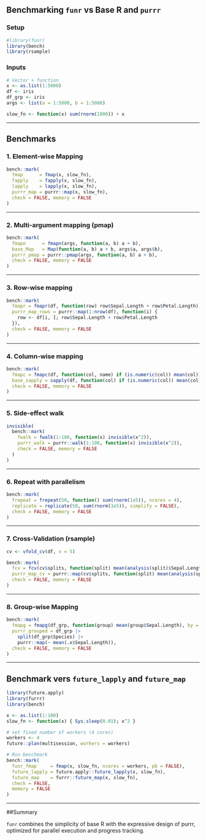 
## Benchmarking `funr` vs Base R and `purrr`

### Setup

```r
#library(funr)     
library(bench)
library(rsample)
```

### Inputs

```r
# Vector + function
x <- as.list(1:5000)
df <- iris
df_grp <- iris
args <- list(a = 1:5000, b = 1:5000)

slow_fn <- function(x) sum(rnorm(1000)) + x
```

---

## Benchmarks

### 1. Element-wise Mapping

```r
bench::mark(
  fmap      = fmap(x, slow_fn),
  fapply    = fapply(x, slow_fn),
  lapply    = lapply(x, slow_fn),
  purrr_map = purrr::map(x, slow_fn),
  check = FALSE, memory = FALSE
)
```

---

### 2. Multi-argument mapping (pmap)

```r
bench::mark(
  fmapn      = fmapn(args, function(a, b) a + b),
  base_Map   = Map(function(a, b) a + b, args$a, args$b),
  purrr_pmap = purrr::pmap(args, function(a, b) a + b),
  check = FALSE, memory = FALSE
)
```

---

### 3. Row-wise mapping

```r
bench::mark(
  fmapr = fmapr(df, function(row) row$Sepal.Length + row$Petal.Length),
  purrr_map_rows = purrr::map(1:nrow(df), function(i) {
    row <- df[i, ]; row$Sepal.Length + row$Petal.Length
  }),
  check = FALSE, memory = FALSE
)
```

---

### 4. Column-wise mapping

```r
bench::mark(
  fmapc = fmapc(df, function(col, name) if (is.numeric(col)) mean(col)),
  base_sapply = sapply(df, function(col) if (is.numeric(col)) mean(col)),
  check = FALSE, memory = FALSE
)
```

---

### 5. Side-effect walk

```r
invisible(
  bench::mark(
    fwalk = fwalk(1:100, function(x) invisible(x^2)),
    purrr_walk = purrr::walk(1:100, function(x) invisible(x^2)),
    check = FALSE, memory = FALSE
  )
)
```

---

### 6. Repeat with parallelism

```r
bench::mark(
  frepeat = frepeat(50, function() sum(rnorm(1e5)), ncores = 4),
  replicate = replicate(50, sum(rnorm(1e5)), simplify = FALSE),
  check = FALSE, memory = FALSE
)
```

---

### 7. Cross-Validation (rsample)

```r
cv <- vfold_cv(df, v = 5)

bench::mark(
  fcv = fcv(cv$splits, function(split) mean(analysis(split)$Sepal.Length)),
  purrr_map_cv = purrr::map(cv$splits, function(split) mean(analysis(split)$Sepal.Length)),
  check = FALSE, memory = FALSE
)
```

---

### 8. Group-wise Mapping

```r
bench::mark(
  fmapg = fmapg(df_grp, function(group) mean(group$Sepal.Length), by = "Species"),
  purrr_grouped = df_grp |>
    split(df_grp$Species) |>
    purrr::map(~ mean(.x$Sepal.Length)),
  check = FALSE, memory = FALSE
)
```

---

## Benchmark vers `future_lapply` and `future_map`

```r
library(future.apply)
library(furrr)
library(bench)

x <- as.list(1:100)
slow_fn <- function(x) { Sys.sleep(0.01); x^2 }

# set fixed number of workers (4 cores)
workers <- 4
future::plan(multisession, workers = workers)

# Run benchmark
bench::mark(
  funr_fmap     = fmap(x, slow_fn, ncores = workers, pb = FALSE),
  future_lapply = future.apply::future_lapply(x, slow_fn),
  future_map    = furrr::future_map(x, slow_fn),
  check = FALSE,
  memory = FALSE
)
```


---

##Summary

`funr` combines the simplicity of base R with the expressive design of purrr, optimized for parallel execution and progress tracking.

